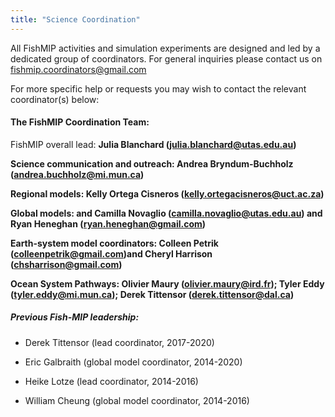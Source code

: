 ```yaml
---
title: "Science Coordination"
---
```


All FishMIP activities and simulation experiments are designed and led by a dedicated group of coordinators. For general inquiries please contact us on [fishmip.coordinators\@gmail.com](mailto:fishmip.coordinators@gmail.com){.email-link}

For more specific help or requests you may wish to contact the relevant coordinator(s) below:

#### **The FishMIP Coordination Team:**

FishMIP overall lead: **Julia Blanchard ([julia.blanchard\@utas.edu.au](mailto:julia.blanchard@utas.edu.au){.email-link})**

**Science communication and outreach: Andrea Bryndum-Buchholz ([andrea.buchholz\@mi.mun.ca](mailto:andrea.buchholz@mi.mun.ca){.email-link})**

**Regional models: Kelly Ortega Cisneros ([kelly.ortegacisneros\@uct.ac.za](mailto:kelly.ortegacisneros@uct.ac.za){.email-link})**

**Global models: and Camilla Novaglio ([camilla.novaglio\@utas.edu.au](mailto:camilla.novaglio@utas.edu.au){.email-link}) and Ryan Heneghan ([ryan.heneghan\@gmail.com](mailto:ryan.heneghan@gmail.com){.email-link})**

**Earth-system model coordinators:  Colleen Petrik ([colleenpetrik\@gmail.com](mailto:colleenpetrik@gmail.com){.email-link})and Cheryl Harrison ([chsharrison\@gmail.com](mailto:chsharrison@gmail.com){.email-link})**

**Ocean System Pathways: Olivier Maury ([olivier.maury\@ird.fr](mailto:olivier.maury@ird.fr){.email-link}); Tyler Eddy ([tyler.eddy\@mi.mun.ca](mailto:Tyler.Eddy@mi.mun.ca){.email-link}); Derek Tittensor ([derek.tittensor\@dal.ca](mailto:derek.tittensor@dal.ca){.email-link})**



##### Previous Fish-MIP leadership:

-   Derek Tittensor (lead coordinator, 2017-2020)

-   Eric Galbraith (global model coordinator, 2014-2020)

-   Heike Lotze (lead coordinator, 2014-2016)

-   William Cheung (global model coordinator, 2014-2016)
